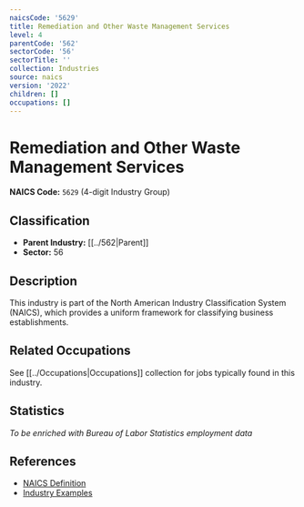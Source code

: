 ```yaml
---
naicsCode: '5629'
title: Remediation and Other Waste Management Services
level: 4
parentCode: '562'
sectorCode: '56'
sectorTitle: ''
collection: Industries
source: naics
version: '2022'
children: []
occupations: []
---
```

# Remediation and Other Waste Management Services

**NAICS Code:** `5629` (4-digit Industry Group)

## Classification

- **Parent Industry:** [[../562|Parent]]
- **Sector:** 56

## Description

This industry is part of the North American Industry Classification System (NAICS), which provides a uniform framework for classifying business establishments.

## Related Occupations

See [[../Occupations|Occupations]] collection for jobs typically found in this industry.

## Statistics

*To be enriched with Bureau of Labor Statistics employment data*

## References

- [NAICS Definition](https://www.census.gov/naics/)
- [Industry Examples](https://www.census.gov/naics/2022NAICS/)

